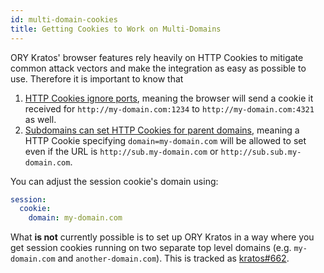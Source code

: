 ```yaml
---
id: multi-domain-cookies
title: Getting Cookies to Work on Multi-Domains
---
```


ORY Kratos' browser features rely heavily on HTTP Cookies to mitigate common
attack vectors and make the integration as easy as possible to use. Therefore it
is important to know that

1. [HTTP Cookies ignore ports](https://stackoverflow.com/questions/1612177/are-http-cookies-port-specific),
   meaning the browser will send a cookie it received for
   `http://my-domain.com:1234` to `http://my-domain.com:4321` as well.
2. [Subdomains can set HTTP Cookies for parent domains](https://stackoverflow.com/questions/18492576/share-cookie-between-subdomain-and-domain),
   meaning a HTTP Cookie specifying `domain=my-domain.com` will be allowed to
   set even if the URL is `http://sub.my-domain.com` or
   `http://sub.sub.my-domain.com`.

You can adjust the session cookie's domain using:

```yaml title="path/to/kratos/config.yml
session:
  cookie:
    domain: my-domain.com
```

What **is not** currently possible is to set up ORY Kratos in a way where you
get session cookies running on two separate top level domains (e.g.
`my-domain.com` and `another-domain.com`). This is tracked as
[kratos#662](https://github.com/zzpu/openuser/issues/662).
